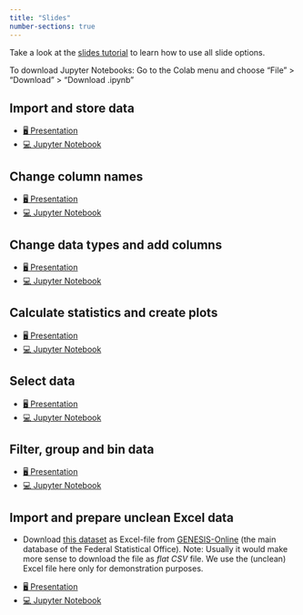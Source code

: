 ```yaml
---
title: "Slides"
number-sections: true
---
```


::: {.callout-note appearance="simple"}
Take a look at the [slides tutorial](https://kirenz.github.io/lab-toolkit/slides/slides.html#/title-slide) to learn how to use all slide options. 

To download Jupyter Notebooks: Go to the Colab menu and choose "File" > "Download" > "Download .ipynb"
:::


## Import and store data

::: {.callout-tip appearance="simple" icon=false}
- [🖥️ Presentation](/slides/pandas-import-store.qmd)
- [💻 Jupyter Notebook](https://colab.research.google.com/github/kirenz/lab-pandas-intro/blob/main/code/pandas-import-store.ipynb)
:::


## Change column names

::: {.callout-tip appearance="simple" icon=false}
- [🖥️ Presentation](/slides/pandas-column-names.qmd)
- [💻 Jupyter Notebook](https://colab.research.google.com/github/kirenz/lab-pandas-intro/blob/main/code/pandas-column-names.ipynb)
:::



## Change data types and add columns

::: {.callout-tip appearance="simple" icon=false}
- [🖥️ Presentation](/slides/pandas-data-types.qmd)
- [💻 Jupyter Notebook](https://colab.research.google.com/github/kirenz/lab-pandas-intro/blob/main/code/pandas-data-types.ipynb)
:::


## Calculate statistics and create plots

::: {.callout-tip appearance="simple" icon=false}
- [🖥️ Presentation](/slides/pandas-statistics.qmd)
- [💻 Jupyter Notebook](https://colab.research.google.com/github/kirenz/lab-pandas-intro/blob/main/code/pandas-statistics.ipynb)
:::


## Select data

::: {.callout-tip appearance="simple" icon=false}
- [🖥️ Presentation](/slides/pandas-select.qmd)
- [💻 Jupyter Notebook](https://colab.research.google.com/github/kirenz/lab-pandas-intro/blob/main/code/pandas-select.ipynb)
:::


## Filter, group and bin data

::: {.callout-tip appearance="simple" icon=false}
- [🖥️ Presentation](/slides/pandas-filter-group-bins.qmd)
- [💻 Jupyter Notebook](https://colab.research.google.com/github/kirenz/lab-pandas-intro/blob/main/code/pandas-filter-group-bin.ipynb)
:::


<!-- <iframe src="https://docs.google.com/presentation/d/e/2PACX-1vSTu-81HNEUeSIlkF50vdUq2wCNbIKZN0VpH9C94N2EppOcE2Qw4-tONsHv7FlpepqwfZuGNeRhLk9b/embed?start=false&loop=false&delayms=3000" frameborder="0" width="960" height="569" allowfullscreen="true" mozallowfullscreen="true" webkitallowfullscreen="true"></iframe> -->


## Import and prepare unclean Excel data


- Download [this dataset](https://www-genesis.destatis.de/datenbank/beta/statistic/12211/table/12211-9014) as Excel-file from [GENESIS-Online](https://www-genesis.destatis.de/genesis/online) (the main database of the Federal Statistical Office). Note: Usually it would make more sense to download the file as *flat CSV* file. We use the (unclean) Excel file here only for demonstration purposes. 


::: {.callout-tip appearance="simple" icon=false}
- [🖥️ Presentation](/slides/pandas-read-excel.qmd)
- [💻 Jupyter Notebook](https://colab.research.google.com/github/kirenz/lab-pandas-intro/blob/main/code/pandas-read-excel.ipynb)
:::